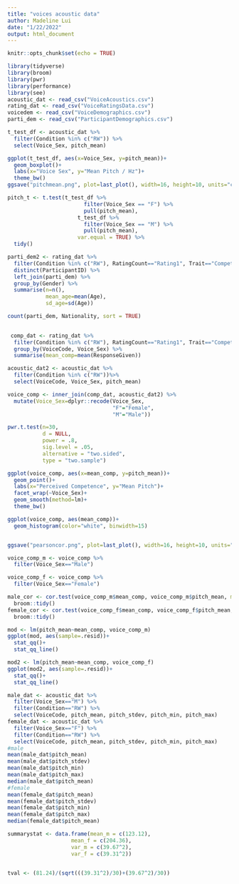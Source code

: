 ```yaml
---
title: "voices acoustic data"
author: Madeline Lui
date: "1/22/2022"
output: html_document
---
```


```r
knitr::opts_chunk$set(echo = TRUE)
```

```r
library(tidyverse)
library(broom)
library(pwr)
library(performance)
library(see)
acoustic_dat <- read_csv("VoiceAcoustics.csv")
rating_dat <- read_csv("VoiceRatingsData.csv")
voicedem <- read_csv("VoiceDemographics.csv")
parti_dem <- read_csv("ParticipantDemographics.csv")

```

```r


t_test_df <- acoustic_dat %>%
  filter(Condition %in% c("RW")) %>%
  select(Voice_Sex, pitch_mean)

ggplot(t_test_df, aes(x=Voice_Sex, y=pitch_mean))+
  geom_boxplot()+
  labs(x="Voice Sex", y="Mean Pitch / Hz")+
  theme_bw()
ggsave("pitchmean.png", plot=last_plot(), width=16, height=10, units="cm", dpi=300)

pitch_t <- t.test(t_test_df %>% 
                        filter(Voice_Sex == "F") %>% 
                        pull(pitch_mean),
                      t_test_df %>% 
                        filter(Voice_Sex == "M") %>% 
                        pull(pitch_mean),
                      var.equal = TRUE) %>%
  tidy()

```

```r
parti_dem2 <- rating_dat %>%
  filter(Condition %in% c("RW"), RatingCount=="Rating1", Trait=="Competence")%>%
  distinct(ParticipantID) %>%
  left_join(parti_dem) %>%
  group_by(Gender) %>%
  summarise(n=n(),
            mean_age=mean(Age),
            sd_age=sd(Age))

count(parti_dem, Nationality, sort = TRUE)

  
 comp_dat <- rating_dat %>%
  filter(Condition %in% c("RW"), RatingCount=="Rating1", Trait=="Competence")%>%
  group_by(VoiceCode, Voice_Sex) %>%
  summarise(mean_comp=mean(ResponseGiven))

acoustic_dat2 <- acoustic_dat %>%
  filter(Condition %in% c("RW"))%>%
  select(VoiceCode, Voice_Sex, pitch_mean)

voice_comp <- inner_join(comp_dat, acoustic_dat2) %>%
  mutate(Voice_Sex=dplyr::recode(Voice_Sex,
                                 "F"="Female",
                                 "M"="Male"))

pwr.t.test(n=30,
           d = NULL,
           power = .8,
           sig.level = .05,
           alternative = "two.sided",
           type = "two.sample")


```

```r
ggplot(voice_comp, aes(x=mean_comp, y=pitch_mean))+
  geom_point()+
  labs(x="Perceived Competence", y="Mean Pitch")+
  facet_wrap(~Voice_Sex)+
  geom_smooth(method=lm)+
  theme_bw()

ggplot(voice_comp, aes(mean_comp))+
  geom_histogram(color="white", binwidth=15)


ggsave("pearsoncor.png", plot=last_plot(), width=16, height=10, units="cm", dpi=300)

voice_comp_m <- voice_comp %>%
  filter(Voice_Sex=="Male")

voice_comp_f <- voice_comp %>%
  filter(Voice_Sex=="Female")

male_cor <- cor.test(voice_comp_m$mean_comp, voice_comp_m$pitch_mean, method = "pearson", alternative = "two.sided") %>%
  broom::tidy()
female_cor <- cor.test(voice_comp_f$mean_comp, voice_comp_f$pitch_mean, method = "pearson", alternative = "two.sided") %>%
  broom::tidy()

mod <- lm(pitch_mean~mean_comp, voice_comp_m)
ggplot(mod, aes(sample=.resid))+
  stat_qq()+
  stat_qq_line()

mod2 <- lm(pitch_mean~mean_comp, voice_comp_f)
ggplot(mod2, aes(sample=.resid))+
  stat_qq()+
  stat_qq_line()
```

```r
male_dat <- acoustic_dat %>%
  filter(Voice_Sex=="M") %>%
  filter(Condition=="RW") %>%
  select(VoiceCode, pitch_mean, pitch_stdev, pitch_min, pitch_max)
female_dat <- acoustic_dat %>%
  filter(Voice_Sex=="F") %>%
  filter(Condition=="RW") %>%
  select(VoiceCode, pitch_mean, pitch_stdev, pitch_min, pitch_max)
#male
mean(male_dat$pitch_mean)
mean(male_dat$pitch_stdev)
mean(male_dat$pitch_min)
mean(male_dat$pitch_max)
median(male_dat$pitch_mean)
#female
mean(female_dat$pitch_mean)
mean(female_dat$pitch_stdev)
mean(female_dat$pitch_min)
mean(female_dat$pitch_max)
median(female_dat$pitch_mean)
```
```r
summarystat <- data.frame(mean_m = c(123.12),
                    mean_f = c(204.36),
                    var_m = c(39.67^2),
                    var_f = c(39.31^2))


tval <- (81.24)/(sqrt(((39.31^2)/30)+(39.67^2)/30))

```
